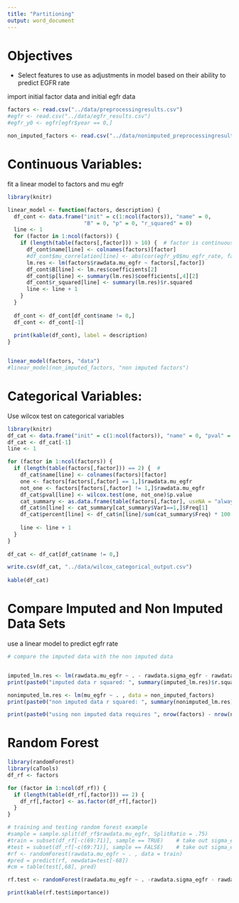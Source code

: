 ```yaml
---
title: "Partitioning"
output: word_document
---
```

# Objectives
* Select features to use as adjustments in model based on their ability to predict EGFR rate


import initial factor data and initial egfr data
```r
factors <- read.csv("../data/preprocessingresults.csv")
#egfr <- read.csv("../data/egfr_results.csv")
#egfr_y0 <- egfr[egfr$year == 0,]

non_imputed_factors <- read.csv("../data/nonimputed_preprocessingresults.csv")
```

# Continuous Variables: 
fit a linear model to factors and mu egfr
```r
library(knitr)

linear_model <- function(factors, description) {
  df_cont <- data.frame("init" = c(1:ncol(factors)), "name" = 0, 
                        "B" = 0, "p" = 0, "r_squared" = 0)
  line <- 1
  for (factor in 1:ncol(factors)) {
    if (length(table(factors[,factor])) > 10) {  # factor is continuous
      df_cont$name[line] <- colnames(factors)[factor]
      #df_cont$mu_correlation[line] <- abs(cor(egfr_y0$mu_egfr_rate, factors[,factor], use = "na.or.complete"))
      lm.res <- lm(factors$rawdata.mu_egfr ~ factors[,factor])
      df_cont$B[line] <- lm.res$coefficients[2]
      df_cont$p[line] <- summary(lm.res)$coefficients[,4][2] 
      df_cont$r_squared[line] <- summary(lm.res)$r.squared
      line <- line + 1
    }
  }
  
  df_cont <- df_cont[df_cont$name != 0,]
  df_cont <- df_cont[-1]
  
  print(kable(df_cont), label = description)
}


linear_model(factors, "data")
#linear_model(non_imputed_factors, "non imputed factors")

```


# Categorical Variables: 
Use wilcox test on categorical variables
```r
library(knitr)
df_cat <- data.frame("init" = c(1:ncol(factors)), "name" = 0, "pval" = 0, "n" = 0, "percent" = 0)
df_cat <- df_cat[-1]
line <- 1

for (factor in 1:ncol(factors)) {
  if (length(table(factors[,factor])) == 2) {  #
    df_cat$name[line] <- colnames(factors)[factor]  
    one <- factors[factors[,factor] == 1,]$rawdata.mu_egfr
    not_one <- factors[factors[,factor] != 1,]$rawdata.mu_egfr
    df_cat$pval[line] <- wilcox.test(one, not_one)$p.value
    cat_summary <- as.data.frame(table(factors[,factor], useNA = "always"))
    df_cat$n[line] <- cat_summary[cat_summary$Var1==1,]$Freq[1]
    df_cat$percent[line] <- df_cat$n[line]/sum(cat_summary$Freq) * 100
    
    line <- line + 1
  }
}
    
df_cat <- df_cat[df_cat$name != 0,]

write.csv(df_cat, "../data/wilcox_categorical_output.csv")
    
kable(df_cat)
```

# Compare Imputed and Non Imputed Data Sets
use a linear model to predict egfr rate
```r

# compare the imputed data with the non imputed data


imputed_lm.res <- lm(rawdata.mu_egfr ~ . - rawdata.sigma_egfr - rawdata.r_group - rawdata.v_group, data = factors)
print(paste0("imputed data r squared: ", summary(imputed_lm.res)$r.squared))

nonimputed_lm.res <- lm(mu_egfr ~ . , data = non_imputed_factors)
print(paste0("non imputed data r squared: ", summary(nonimputed_lm.res)$r.squared))

print(paste0("using non imputed data requires ", nrow(factors) - nrow(non_imputed_factors), " patients to be dropped due to missing values."))

```

# Random Forest
```r
library(randomForest)
library(caTools)
df_rf <- factors  

for (factor in 1:ncol(df_rf)) {
  if (length(table(df_rf[,factor])) == 2) {
    df_rf[,factor] <- as.factor(df_rf[,factor])
  }
}

# training and testing random forest example
#sample = sample.split(df_rf$rawdata.mu_egfr, SplitRatio = .75)
#train = subset(df_rf[-c(69:71)], sample == TRUE)    # take out sigma_egfr, r_group, v_group, patientID
#test = subset(df_rf[-c(69:71)], sample == FALSE)    # take out sigma_egfr, r_group, v_group, patientID
#rf <- randomForest(rawdata.mu_egfr ~ . , data = train)
#pred = predict(rf, newdata=test[-68])
#cm = table(test[,68], pred)

rf.test <- randomForest(rawdata.mu_egfr ~ . -rawdata.sigma_egfr - rawdata.r_group - rawdata.v_group , data = df_rf)

print(kable(rf.test$importance))
```







